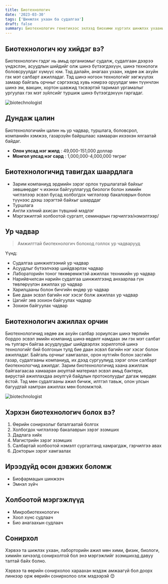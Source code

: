 ```yaml
---
title: Биотехнологич
date: '2023-03-30'
tags: ['Шинжлэх ухаан ба судалгаа']
draft: false
summary: Биотехнологич генетикээс эхлээд биохими хүртэлх шинжлэх ухааны арга замуудын тусламжтайгаар хөдөө аж ахуй зэрэг олон салбарт ашиглах шинэ материал, организм, бүтээгдэхүүнийг боловсруулдаг.
---
```


## Биотехнологич юу хийдэг вэ?

Биотехнологич гэдэг нь амьд организмыг судалж, судалгаан дээрээ үндэслэн, асуудлын шийдийг олж шинэ бүтээгдэхүүн, шинэ технологи боловсруулдаг хүмүүс юм. Тэд далайн, анагаах ухаан, хөдөө аж ахуйн гэх мэт салбарт ажилладаг. Тэд шинэ ногоон технологийг хөгжүүлэх замаар байгаль орчныг сэргээхэд хувь нэмрээ оруулдаг мөн түүнчлэн шинэ эм, вакцин, хортон шавжид тэсвэртэй таримал ургамалыг ургуулах гэх мэт зүйлсийг туршиж шинэ бүтээгдэхүүн гаргадаг.

![biotechnologist](https://www.environmentbuddy.com/wp-content/uploads/2019/08/pros-and-cons-of-Biotech-in-agriculture.jpeg)

## Дундаж цалин

Биотехнологичийн цалин нь ур чадвар, туршлага, боловсрол, компанийн хэмжээ, газарзүйн байршлаас хамааран ихээхэн ялгаатай байдаг.

- **Олон улсад нэг жилд** : 49,000-151,000 доллар
- **Монгол улсад нэг сард** : 1,000,000-4,000,000 төгрөг

## Биотехнологичид тавигдах шаардлага

- Зарим компаниуд эрдмийн зэрэг орлох туршлагатай байхыг зөвшөөрдөг ч ихэнхи байгууллагууд биологи болон химийн чиглэлээр эсвэл бусад холбогдох чиглэлээр бакаловрын болон түүнээс дээш зэрэгтэй байхыг шаарддаг
- Туршлага
- Англи хэлний ахисан түвшний мэдлэг
- Мэргэжилтэй холбоотой сургалт, семинарын гэрчилгээ/нэмэлтээр/

## Ур чадвар

> Амжилттай биотехнологич болоход голлох ур чадварууд

Үүнд:

- Судалгаа шинжилгээний ур чадвар
- Асуудлыг бүтээлчээр шийдвэрлэх чадвар
- Лабораторийн тоног төхөөрөмжтэй ажиллах техникийн ур чадвар
- Нарийвчилсан нарийн судалгаа шинжилгээнд анхаарлаа гүн төвлөрүүлэн ажиллах ур чадвар
- Харилцааны болон бичгийн өндөр ур чадвар
- Бие даан эсвэл багийн нэг хэсэг болж ажиллах ур чадвар
- Цагийг зөв зохион байгуулах чадвар
- Зохион байгуулах чадвар

## Биотехнологич ажиллах орчин

Биотехнологичид хөдөө аж ахуйн салбар зориулсан шинэ төрлийн бордоо эсвэл эмийн компанид шинэ өвдөлт намдаах эм гэх мэт салбат нь тулгарч байгаа асуудлуудыг шийдвэрлэх зорилготой шинэ технологийг бий болгохын тулд бие даан эсвэл багийн нэг хэсэг болон ажилладаг. Байгаль орчныг хамгаалах, орон нутгийн болон засгийн газар, судалгааны компаниуд, их дээд сургуулиуд зэрэг олон салбарт биотехнологчид ажилдаг. Зарим биотехнологичид хаана ажиллаж байгаагаасаа хамааран аюултай материал эсвэл амьд бактери, вирустай ажиллахдаа аюулгүй байдлын протоколуудыг дагаж мөрдөх ёстой. Тэд мөн судалгааны ажил бичиж, илтгэл тавьж, олон улсын багуудтай хамтран ажиллах мөн боломжтой.

![biotechnologist](https://www.dtu.dk/english/-/media/dtudk/uddannelse/studiekatalog/2023/kandidat_bioteknologi.jpg)

## Хэрхэн биотехнологич болох вэ?

1. Өөрийн сонирхолыг баталгаатай болгох
2. Холбогдох чиглэлээр бакалаврын зэрэг эзэмших
3. Дадлага хийх
4. Магистрийн зэрэг эзэмших
5. Салбартай холбоотой нэмэлт сургалтанд хамрагдаж, гэрчилгээ авах
6. Докторын зэрэг хамгаалах

## Ирээдүйд өсөн дэвжих боломж

- Биофармацын шинжээч
- Эмнэл зүйч

## Холбоотой мэргэжлүүд

- Микробиотехнологич
- Хоол хүнс судлаач
- Био анагаахын судлаач

## Сонирхол

Хэрвээ та шижлэх ухаан, лаборторийн ажил мөн хими, физик, биологи, химийн хичээлд сонирхолтой бол энэ мэргэжлийг эзэмшихэд давуу талтай байх болно.

Хэрвээ та өөрийн сонирхолоо хараахан мэдэж амжаагүй бол доорх линкээр орж өөрийн сонирхолоо олж мэдээрэй 😊
